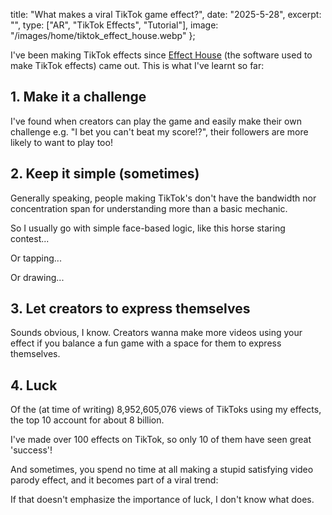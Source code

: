 
title: "What makes a viral TikTok game effect?",
date: "2025-5-28",
excerpt: "",
type: ["AR", "TikTok Effects", "Tutorial"],
image: "/images/home/tiktok_effect_house.webp"
};

I've been making TikTok effects since [Effect House](https://effecthouse.tiktok.com/) (the software used to make TikTok effects) came out. This is what I've learnt so far:

## 1. Make it a challenge

I've found when creators can play the game and easily make their own challenge e.g. "I bet you can't beat my score!?", their followers are more likely to want to play too!
<TikTok url='https://www.tiktok.com/@morebreadbasket/video/7358250049769442603'/>

## 2. Keep it simple (sometimes)

Generally speaking, people making TikTok's don't have the bandwidth nor concentration span for understanding more than a basic mechanic.

So I usually go with simple face-based logic, like this horse staring contest...
<TikTok url='https://www.tiktok.com/@steff_family/video/7286234668733631752'/>

Or tapping...
<TikTok url='https://www.tiktok.com/@chelsea_cruick/video/7273995310865616160'/>

Or drawing...
<TikTok url='https://www.tiktok.com/@michaelwduffy/video/7248731767773908267?is_from_webapp=1&sender_device=pc'/>

## 3. Let creators to express themselves

Sounds obvious, I know. Creators wanna make more videos using your effect if you balance a fun game with a space for them to express themselves.
<TikTok url='https://www.tiktok.com/@spam2r/video/7253246274554776878'/>

## 4. Luck

Of the (at time of writing) 8,952,605,076 views of TikToks using my effects, the top 10 account for about 8 billion.

I've made over 100 effects on TikTok, so only 10 of them have seen great 'success'!

And sometimes, you spend no time at all making a stupid satisfying video parody effect, and it becomes part of a viral trend:
<TikTok url='https://www.tiktok.com/@contenido_de_todo12345/video/7115193662882991365'/>

If that doesn't emphasize the importance of luck, I don't know what does.
